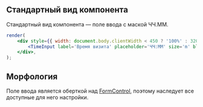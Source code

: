 ## Стандартный вид компонента

Стандартный вид компонента — поле ввода с маской ЧЧ.ММ.

```jsx live
render(
    <div style={{ width: document.body.clientWidth < 450 ? '100%' : 320 }}>
        <TimeInput label='Время визита' placeholder='ЧЧ:ММ' size='m' block={true}/>
    </div>,
);
```

## Морфология

Поле ввода является оберткой над [FormControl](?path=/docs/%D0%BA%D0%BE%D0%BC%D0%BF%D0%BE%D0%BD%D0%B5%D0%BD%D1%82%D1%8B-formcontrol--form-control),
поэтому наследует все доступные для него настройки.
